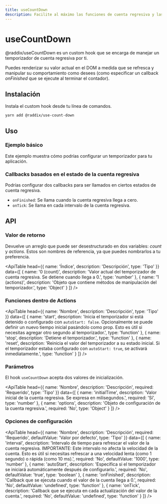 ```yaml
---
title: useCountDown
description: Facilite al máximo las funciones de cuenta regresiva y las llamadas a callbacks.
---
```


# useCountDown

@raddix/useCountDown es un custom hook que se encarga de manejar un temporizador de cuenta regresiva por ti.

Puedes renderizar su valor actual en el DOM a medida que se refresca y manipular su comportamiento como desees (como especificar un callback _onFinished_ que se ejecute al terminar el contador).

## Instalación

Instala el custom hook desde tu línea de comandos.

```bash
yarn add @raddix/use-count-down
```

## Uso

### Ejemplo básico

Este ejemplo muestra cómo podrías configurar un temporizador para tu aplicación.

<CodeBlock folder='use-count-down' file='example1.tsx' />

### Callbacks basados en el estado de la cuenta regresiva

Podrías configurar dos callbacks para ser llamados en ciertos estados de cuenta regresiva.

- `onFinished`: Se llama cuando la cuenta regresiva llega a cero.
- `onTick`: Se llama en cada intervalo de la cuenta regresiva.

<CodeBlock folder='use-count-down' file='example2.tsx' />

## API

### Valor de retorno

Devuelve un arreglo que puede ser desestructurado en dos variables: _count_ y _actions_. Estos son nombres de referencia, ya que puedes nombrarlos a tu preferencia.

<ApiTable
  head={{
    name: 'Índice',
    description: 'Descripción',
    type: 'Tipo'
  }}
  data={[
    {
      name: '0 (count)',
      description:
        'Valor actual del temporizador de cuenta regresiva. Se detiene cuando llega a 0.',
      type: 'number'
    },
    {
      name: '1 (actions)',
      description:
        'Objeto que contiene métodos de manipulación del temporizador.',
      type: 'Object'
    }
  ]}
/>

### Funciones dentro de Actions

<ApiTable
  head={{
    name: 'Nombre',
    description: 'Descripción',
    type: 'Tipo'
  }}
  data={[
    {
      name: 'start',
      description:
        'Inicia el temporizador si está detenido o configurado con `autoStart: false`. Opcionalmente se puede definir un nuevo tiempo inicial pasándolo como prop. Esto es útil si necesitas agregar otro segundo al temporizador.',
      type: 'function'
    },
    {
      name: 'stop',
      description: 'Detiene el temporizador.',
      type: 'function'
    },
    {
      name: 'reset',
      description:
        'Reinicia el valor del temporizador a su estado inicial. Si el temporizador estaba configurado con `autoStart: true`, se activará inmediatamente.',
      type: 'function'
    }
  ]}
/>

### Parámetros

El hook `useCountDown` acepta dos valores de inicialización.

<ApiTable
  head={{
    name: 'Nombre',
    description: 'Descripción',
    required: 'Requerido',
    type: 'Tipo'
  }}
  data={[
    {
      name: 'initialTime',
      description:
        'Valor inicial de la cuenta regresiva. Se expresa en milisegundos.',
      required: 'Sí',
      type: 'number'
    },
    {
      name: 'options',
      description: 'Objeto de configuración de la cuenta regresiva.',
      required: 'No',
      type: 'Object'
    }
  ]}
/>

### Opciones de configuración

<ApiTable
  head={{
    name: 'Nombre',
    description: 'Descripción',
    required: 'Requerido',
    defaultValue: 'Valor por defecto',
    type: 'Tipo'
  }}
  data={[
    {
      name: 'interval',
      description:
        'Intervalo de tiempo para refrescar el valor de la cuenta regresiva. IMPORTANTE: Este intervalo no afecta la velocidad de la cuenta. Esto es útil si necesitas refrescar a una velocidad lenta (como 1 segundo) o rápida (como 10 ms).',
      required: 'No',
      defaultValue: '1000',
      type: 'number'
    },
    {
      name: 'autoStart',
      description:
        'Especifica si el temporizador se iniciará automáticamente después de configurarlo.',
      required: 'No',
      defaultValue: 'true',
      type: 'boolean'
    },
    {
      name: 'onFinished',
      description:
        'Callback que se ejecuta cuando el valor de la cuenta llega a 0.',
      required: 'No',
      defaultValue: 'undefined',
      type: 'function'
    },
    {
      name: 'onTick',
      description:
        'Callback que se ejecuta en cada actualización del valor de la cuenta.',
      required: 'No',
      defaultValue: 'undefined',
      type: 'function'
    }
  ]}
/>
